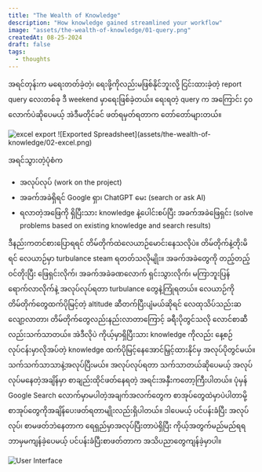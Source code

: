 ```yaml
---
title: "The Wealth of Knowledge"
description: "How knowledge gained streamlined your workflow"
image: "assets/the-wealth-of-knowledge/01-query.png"
createdAt: 08-25-2024
draft: false
tags:
  - thoughts
---
```


အရင်တုန်းက မရေးတတ်ခဲ့တဲ့၊ ရေးဖို့ကိုလည်းမဖြစ်နိုင်ဘူးလို့ ငြင်းထားခဲ့တဲ့ report query လေးတစ်ခု ဒီ weekend မှာရေးဖြစ်ခဲ့တယ်။ ရေးရတဲ့ query က အကြောင်း ၄၀ လောက်ပဲဆိုပေမယ့် အဲဒီမတိုင်ခင် ဖတ်ရမှတ်ရတာက တော်တော်များတယ်။

<Image src={excel} alt="excel export" />
![Exported Spreadsheet](assets/the-wealth-of-knowledge/02-excel.png)

အရင်သွားတဲ့ပုံစံက
- အလုပ်လုပ် (work on the project)
- အခက်အခဲရှိရင် Google ရှာ၊ ChatGPT မေး (search or ask AI)
- ရလာတဲ့အဖြေကို ရှိပြီးသား knowledge နဲ့ပေါင်းစပ်ပြီး အခက်အခဲဖြေရှင်း (solve problems based on existing knowledge and search results)

ဒီနည်းကတင်စားပြောရရင် တိမ်တိုက်ထဲလေယာဉ်မောင်းနေသလိုပဲ။ တိမ်တိုက်နဲ့တိုးမိရင် လေယာဉ်မှာ turbulance steam ရတတ်သလိုမျိုး။ အခက်အခဲတွေကို တည့်တည့်ဝင်တိုးပြီး ဖြေရှင်းလိုက်၊ အခက်အခဲခဏလောက် ရှင်းသွားလိုက်၊ မကြာဘူးပြန်ရောက်လာလိုက်နဲ့ အလုပ်လုပ်ရတာ turbulance တွေနဲ့ကြုံရတယ်။
လေယာဉ်ကိုတိမ်တိုက်တွေထက်ပိုမြင့်တဲ့ altitude ဆီတက်ပြီးပျံမယ်ဆိုရင် လေထုသိပ်သည်းဆလျော့လာတာ၊ တိမ်တိုက်တွေလည်းနည်းလာတာကြောင့် ခရီးပိုတွင်သလို လောင်စာဆီလည်းသက်သာတယ်။
အဲဒီလိုပဲ ကိုယ့်မှာရှိပြီးသား knowledge ကိုလည်း နေ့စဉ်လုပ်ငန်းမှာလိုအပ်တဲ့ knowledge ထက်ပိုမြင့်နေအောင်မြှင့်ထားနိုင်မှ အလုပ်ပိုတွင်မယ်။ သက်သက်သာသာနဲ့အလုပ်ပြီးမယ်။
အလုပ်လုပ်ရတာ သက်သာတယ်ဆိုပေမယ့် အလုပ်လုပ်မနေတဲ့အချိန်မှာ စာချည်းထိုင်ဖတ်နေရတဲ့ အရင်းအနှီးကတော့ကြီးပါတယ်။ ပုံမှန် Google Search လောက်မှာမပါတဲ့အချက်အလက်တွေက စာအုပ်တွေထဲမှာပဲပါတာမို့ စာအုပ်တွေကိုအချိန်ပေးဖတ်ရတာမျိုးလည်းရှိပါတယ်။
ဒါပေမယ့် ပင်ပန်းခံပြီး အလုပ်လုပ်၊ စာမဖတ်ဘဲနေတာက ရေရှည်မှာအလုပ်ပြီးတာပဲရှိပြီး ကိုယ့်အတွက်မည်မည်ရရ ဘာမှမကျန်ခဲ့ပေမယ့် ပင်ပန်းခံပြီးစာဖတ်တာက အသိပညာတွေကျန်ခဲ့မှာပါ။

![User Interface](assets/the-wealth-of-knowledge/03-ui.png)
